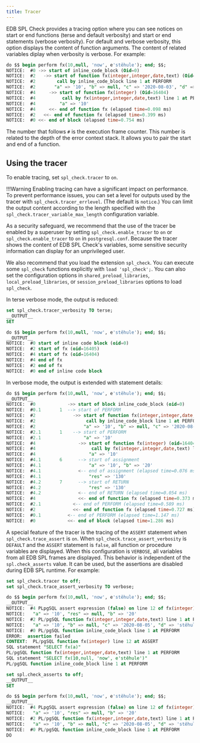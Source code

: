 ```yaml
---
title: Tracer
---
```

EDB SPL Check provides a tracing option where you can see notices on start or end functions (terse and default verbosity) and start or end statements (verbose verbosity). For default and verbose verbosity, this option displays the content of function arguments. The content of related variables diplay when verbosity is verbose. For example: 

```sql
do $$ begin perform fx(10,null, 'now', e'stěhule'); end; $$;
NOTICE:  #0 ->> start of inline_code_block (Oid=0)
NOTICE:  #2   ->> start of function fx(integer,integer,date,text) (Oid=16405)
NOTICE:  #2        call by inline_code_block line 1 at PERFORM
NOTICE:  #2       "a" => '10', "b" => null, "c" => '2020-08-03', "d" => 'stěhule'
NOTICE:  #4     ->> start of function fx(integer) (Oid=16404)
NOTICE:  #4          call by fx(integer,integer,date,text) line 1 at PERFORM
NOTICE:  #4         "a" => '10'
NOTICE:  #4     <<- end of function fx (elapsed time=0.098 ms)
NOTICE:  #2   <<- end of function fx (elapsed time=0.399 ms)
NOTICE:  #0 <<- end of block (elapsed time=0.754 ms)
```

The number that follows `#` is the execution frame counter. This number is related to the depth of the error context stack. It allows you to pair the start and end of a function. 

## Using the tracer

To enable tracing, set `spl_check.tracer` to `on`. 

!!!Warning 
   Enabling tracing can have a significant impact on performance. To prevent performance issues, you can set a level for outputs used by the tracer with `spl_check.tracer_errlevel`. (The default is `notice`.) You can limit the output content according to the length specified with the `spl_check.tracer_variable_max_length` configuration variable. 

As a security safeguard, we recommend that the use of the tracer be enabled by a superuser by setting `spl_check.enable_tracer` to `on` or `spl_check.enable_tracer` to `on` in `postgresql.conf`. Because the tracer shows the content of EDB SPL Check's variables, some sensitive security information can display for an unprivileged user. 

We also recommend that you load the extension `spl_check`. You can execute some `spl_check` functions explicitly with `load 'spl_check';`. You can also set the configuration options in `shared_preload_libraries`, `local_preload_libraries`, or `session_preload_libraries` options to load `spl_check`. 

In terse verbose mode, the output is reduced: 

```sql
set spl_check.tracer_verbosity TO terse;
__OUTPUT__
SET
```
```sql
do $$ begin perform fx(10,null, 'now', e'stěhule'); end; $$;
__OUTPUT__
NOTICE:  #0 start of inline code block (oid=0)
NOTICE:  #2 start of fx (oid=16405)
NOTICE:  #4 start of fx (oid=16404)
NOTICE:  #4 end of fx
NOTICE:  #2 end of fx
NOTICE:  #0 end of inline code block
```

In verbose mode, the output is extended with statement details: 

```sql
do $$ begin perform fx(10,null, 'now', e'stěhule'); end; $$;
__OUTPUT__
NOTICE:  #0            ->> start of block inline_code_block (oid=0)
NOTICE:  #0.1       1  --> start of PERFORM
NOTICE:  #2              ->> start of function fx(integer,integer,date,text) (oid=16405)
NOTICE:  #2                   call by inline_code_block line 1 at PERFORM
NOTICE:  #2                  "a" => '10', "b" => null, "c" => '2020-08-04', "d" => 'stěhule'
NOTICE:  #2.1       1    --> start of PERFORM
NOTICE:  #2.1                "a" => '10'
NOTICE:  #4                ->> start of function fx(integer) (oid=16404)
NOTICE:  #4                     call by fx(integer,integer,date,text) line 1 at PERFORM
NOTICE:  #4                    "a" => '10'
NOTICE:  #4.1       6      --> start of assignment
NOTICE:  #4.1                  "a" => '10', "b" => '20'
NOTICE:  #4.1              <-- end of assignment (elapsed time=0.076 ms)
NOTICE:  #4.1                  "res" => '130'
NOTICE:  #4.2       7      --> start of RETURN
NOTICE:  #4.2                  "res" => '130'
NOTICE:  #4.2              <-- end of RETURN (elapsed time=0.054 ms)
NOTICE:  #4                <<- end of function fx (elapsed time=0.373 ms)
NOTICE:  #2.1            <-- end of PERFORM (elapsed time=0.589 ms)
NOTICE:  #2              <<- end of function fx (elapsed time=0.727 ms)
NOTICE:  #0.1          <-- end of PERFORM (elapsed time=1.147 ms)
NOTICE:  #0            <<- end of block (elapsed time=1.286 ms)
```

A special feature of the tracer is the tracing of the `ASSERT` statement when `spl_check.trace_assert` is `on`. When `spl_check.trace_assert_verbosity` is `DEFAULT` and the `ASSERT` statement is `false`, all function or procedure variables are displayed. When this configuration is `VERBOSE`, all variables from all EDB SPL frames are displayed. This behavior is independent of the `spl.check_asserts` value. It can be used, but the assertions are disabled during EDB SPL runtime. For example:

```sql
set spl_check.tracer to off;
set spl_check.trace_assert_verbosity TO verbose;

do $$ begin perform fx(10,null, 'now', e'stěhule'); end; $$;
__OUTPUT__
NOTICE:  #4 PLpgSQL assert expression (false) on line 12 of fx(integer) is false
NOTICE:   "a" => '10', "res" => null, "b" => '20'
NOTICE:  #2 PL/pgSQL function fx(integer,integer,date,text) line 1 at PERFORM
NOTICE:   "a" => '10', "b" => null, "c" => '2020-08-05', "d" => 'stěhule'
NOTICE:  #0 PL/pgSQL function inline_code_block line 1 at PERFORM
ERROR:  assertion failed
CONTEXT:  PL/pgSQL function fx(integer) line 12 at ASSERT
SQL statement "SELECT fx(a)"
PL/pgSQL function fx(integer,integer,date,text) line 1 at PERFORM
SQL statement "SELECT fx(10,null, 'now', e'stěhule')"
PL/pgSQL function inline_code_block line 1 at PERFORM
```
```sql
set spl.check_asserts to off;
__OUTPUT__
SET
```
```sql
do $$ begin perform fx(10,null, 'now', e'stěhule'); end; $$;
__OUTPUT__
NOTICE:  #4 PLpgSQL assert expression (false) on line 12 of fx(integer) is false
NOTICE:   "a" => '10', "res" => null, "b" => '20'
NOTICE:  #2 PL/pgSQL function fx(integer,integer,date,text) line 1 at PERFORM
NOTICE:   "a" => '10', "b" => null, "c" => '2020-08-05', "d" => 'stěhule'
NOTICE:  #0 PL/pgSQL function inline_code_block line 1 at PERFORM
DO
```

